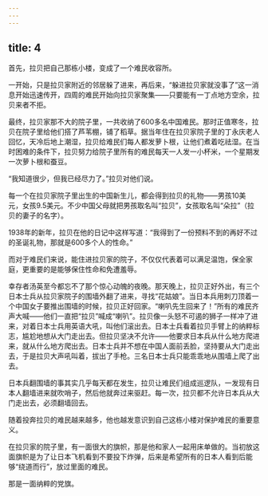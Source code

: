 ```yaml
---
---
---
```

title: 4
---



首先，拉贝把自己那栋小楼，变成了一个难民收容所。

一开始，只是拉贝家附近的邻居躲了进来，再后来，“躲进拉贝家就没事了”这一消息开始迅速传开，四周的难民开始向拉贝家聚集——只要能有一丁点地方空余，拉贝来者不拒。

最终，拉贝家那不大的院子里，一共收纳了600多名中国难民。那时正值寒冬，拉贝在院子里给他们搭了芦苇棚，铺了稻草。据当年住在拉贝家院子里的丁永庆老人回忆，天冷后地上潮湿，拉贝给难民们每人都发萝卜根，让他们煮着吃祛湿。在当时困难的条件下，拉贝努力给院子里所有的难民每天一人发一小杯米，一个星期发一次萝卜根和蚕豆。

“我知道很少，但我已经尽力了。”拉贝对他们说。

每一个在拉贝家院子里出生的中国新生儿，都会得到拉贝的礼物——男孩10美元，女孩9.5美元。不少中国父母就把男孩取名叫“拉贝”，女孩取名叫“朵拉”（拉贝的妻子的名字）。

1938年的新年，拉贝在他的日记中这样写道：“我得到了一份预料不到的再好不过的圣诞礼物，那就是600多个人的性命。”

而对于难民们来说，能住进拉贝家的院子，不仅仅代表着可以满足温饱，保全家庭，更重要的是能够保住性命和免遭羞辱。

幸存者汤英至今都忘不了那个惊心动魄的夜晚。那天晚上，拉贝正好外出，有三个日本士兵从拉贝家院子的围墙外翻了进来，寻找“花姑娘”。当日本兵用刺刀顶着一个中国女子要推出围墙的时候，拉贝正好回家。“喇叭先生回来了！”所有的难民齐声大喊——他们一直把“拉贝”喊成“喇叭”。拉贝像一头怒不可遏的狮子一样冲了进来，对着日本士兵用英语大吼，叫他们滚出去。日本士兵看着拉贝手臂上的纳粹标志，尴尬地想从大门走出去。但拉贝坚决不允许——他要求日本兵从什么地方爬进来，就从什么地方爬出去。日本士兵并不想在中国人面前丢脸，坚持要从大门走出去，于是拉贝大声吼叫着，拔出了手枪。三名日本士兵只能乖乖地从围墙上爬了出去。

日本兵翻围墙的事其实几乎每天都在发生，拉贝让难民们组成巡逻队，一发现有日本人翻墙进来就吹哨子，然后他就奔过来驱赶。每一次，拉贝都不允许日本兵从大门走出去，必须翻墙回去。

随着投奔拉贝的难民越来越多，他也越发意识到自己这栋小楼对保护难民的重要意义。

在拉贝家的院子里，有一面很大的旗帜，那是他和家人一起用床单做的。当初放这面旗帜是为了让日本飞机看到不要投下炸弹，后来是希望所有的日本人看到后能够“绕道而行”，放过里面的难民。

那是一面纳粹的党旗。